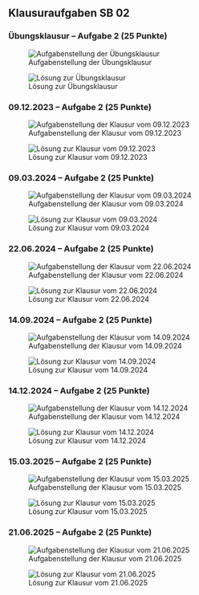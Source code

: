 ## Klausuraufgaben SB 02

### [Übungsklausur]{.crd} -- Aufgabe 2 [(25 Punkte)]{.ctl} {.unlisted}

![Aufgabenstellung der Übungsklausur](/figs/A2_ak_uebungsklausur.png)

![Lösung zur Übungsklausur](/figs/A2_ak_uebungsklausur_lsg.png)

### [09.12.2023]{.crd} -- Aufgabe 2 [(25 Punkte)]{.ctl} {.unlisted}

![Aufgabenstellung der Klausur vom 09.12.2023](/figs/A2_ak_2023_12_09.png)

![Lösung zur Klausur vom 09.12.2023](/figs/A2_ak_2023_12_09_lsg.png)

### [09.03.2024]{.crd} -- Aufgabe 2 [(25 Punkte)]{.ctl} {.unlisted}

![Aufgabenstellung der Klausur vom 09.03.2024](/figs/A2_ak_2024_03_09.png)

![Lösung zur Klausur vom 09.03.2024](/figs/A2_ak_2024_03_09_lsg.png)

### [22.06.2024]{.crd} -- Aufgabe 2 [(25 Punkte)]{.ctl} {.unlisted}

![Aufgabenstellung der Klausur vom 22.06.2024](/figs/A2_ak_2024_06_22.png)

![Lösung zur Klausur vom 22.06.2024](/figs/A2_ak_2024_06_22_lsg.png)

### [14.09.2024]{.crd} -- Aufgabe 2 [(25 Punkte)]{.ctl} {.unlisted}

![Aufgabenstellung der Klausur vom 14.09.2024](/figs/A2_ak_2024_09_14.png)

![Lösung zur Klausur vom 14.09.2024](/figs/A2_ak_2024_09_14_lsg.png)

### [14.12.2024]{.crd} -- Aufgabe 2 [(25 Punkte)]{.ctl} {.unlisted}

![Aufgabenstellung der Klausur vom 14.12.2024](/figs/A2_ak_2024_12_14.png)

![Lösung zur Klausur vom 14.12.2024](/figs/A2_ak_2024_12_14_lsg.png)

### [15.03.2025]{.crd} -- Aufgabe 2 [(25 Punkte)]{.ctl} {.unlisted}

![Aufgabenstellung der Klausur vom 15.03.2025](/figs/A2_ak_2025_03_15.png)

![Lösung zur Klausur vom 15.03.2025](/figs/A2_ak_2025_03_15_lsg.png)

### [21.06.2025]{.crd} -- Aufgabe 2 [(25 Punkte)]{.ctl} {.unlisted}

![Aufgabenstellung der Klausur vom 21.06.2025](/figs/A2_ak_2025_06_21.png)

![Lösung zur Klausur vom 21.06.2025](/figs/A2_ak_2025_06_21_lsg.png)
